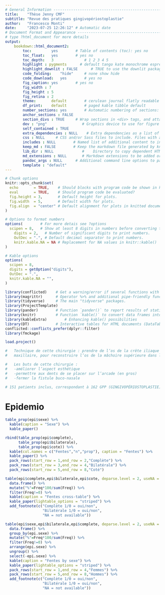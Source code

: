 ```yaml
---
# General Information --------------------------------------------------------
title:    "Thèse Jenny CMF"
subtitle: "Revue des pratiques gingivopériostoplastie"
author:   "Francesco Monti"
date:     "2023-07-25 12:26:12" # Automatic date
# Document Format and Appearance ---------------------------------------------
# type ?html_document for more details
output:
    bookdown::html_document2: 
        toc:         yes        # Table of contents (toc): yes no
        toc_float:   yes        # yes no
        toc_depth:   3              # 1 2 3 4 5
        highlight : pygments      # default tango kate monochrome espresso pygments...
        highlight_downlit : FALSE      # TRUE to use the downlit package as syntax highlight engine to highlight inline code and R code chunks (including providing hyperlinks to function documentation). The package needs to be installed to use this feature.
        code_folding:    "hide"     # none show hide
        code_download:   yes        # yes no
        fig_caption: yes        # yes no
        fig_width : 7
        fig_height : 5
        fig_retina : 2
        theme:       default        # cerulean journal flatly readable paper sandstone ...
        df_print:    default        # paged kable tibble default
        number_sections: yes        # Automatic numbering of sections: yes no
        anchor_sections : FALSE
        section_divs : TRUE     # Wrap sections in <div> tags, and attach identifiers to the enclosing <div> rather than the header itself.
        dev : "png"                # Graphics device to use for figure output (defaults to png)
        self_contained : TRUE
        extra_dependencies : NULL    # Extra dependencies as a list of the html_dependency class objects typically generated by htmltools:htmlDependency().
        css : NULL     # CSS and/or Sass files to include. Files with an extension of .sass or .scss are compiled to CSS via sass::sass(). Also, if theme is a bslib::bs_theme() object, Sass code may reference the relevant Bootstrap Sass variables, functions, mixins, etc.
        includes : NULL        # Named list of additional content to include within the document (typically created using the includes function)
        keep_md : FALSE        # Keep the markdown file generated by knitting.
        lib_dir : NULL             #    Directory to copy dependent HTML libraries (e.g. jquery, bootstrap, etc.) into. By default this will be the name of the document with _files appended to it.
        md_extensions : NULL       # Markdown extensions to be added or removed from the default definition of R Markdown. See the rmarkdown_format for additional details.
        pandoc_args : NULL      # Additional command line options to pass to pandoc
        template : "default"  
--- 
```


```r
# Chunk options
knitr::opts_chunk$set(
  echo       = TRUE,    # Should blocks with program code be shown in knitted documents?
  eval       = TRUE,    # Should program code be evaluated?
  fig.height = 3,       # Default height for plots.
  fig.width  = 5,       # Default width for plots.
  fig.align  = "center" # Default alignment for plots in knitted documents.
)

# Options to format numbers
options(        # For more detais see ?options
  scipen = 8,   # Show at least 8 digits in numbers before converting to exponential notation.
    digits = 2,   # Number of significant digits to print numbers.
    OutDec = ".", # Default decimal separator to print numbers.
    knitr.kable.NA = NA # Replacement for NA values in knitr::kable()
)

# Kable options
options(
  scipen = 8,
  digits = getOption("digits"),
  OutDec = ".",
  knitr.kable.NA = "",
)


```

```r
library(conflicted)    # Get a warning/error if several functions with the same name exist.
library(magrittr)      # Operator %>% and additional pipe-friendly functions.
library(tidyverse)     # The main "tidyverse" packages.
library(ProjectTemplate)
library(pander)        # Function `pander()` to report results of statistical analysis.
library(knitr)         # Function `kable()` to convert data frames into tables for reports.
library(kableExtra)        # Enhancing kable() possibilities
library(DT)            # Interactive tables for HTML documents (DataTables).
conflicted::conflicts_prefer(dplyr::filter)
library(fmckage)

load.project()
```

```r
#   Technique de cette chirurgie : prendre de l’os de la crête iliaque et le greffer au niveau de l’os alvéolaire du
#   maxillaire, pour reconstruire l’os de la mâchoire supérieure dans les fentes labio palatines

#   Les buts de cette chirurgie : 
#   -améliorer l’aspect esthétique
#   -permettre aux dents de se placer sur l’arcade (en gros)
#   -fermer la fistule buco-nasale 

# 151 patients inclus, correspondant à 162 GPP (GINGIVOPÉRIOSTOPLASTIE) (car 11 patients ont 2 fentes = f. bilaterales)

```

# Epidemio
```r
table_prop(epi$sexe) %>% 
  kable(caption = "Sexe") %>% 
  kable_paper()
```

```r
rbind(table_prop(epi$complete),
      table_prop(epi$bilaterale),
      table_prop(epi$cote)) %>%
  kable(col.names = c("Fentes","n","prop"), caption = "Fentes") %>%
  kable_paper() %>% 
  pack_rows(start_row = 1,end_row = 2,"Complète") %>% 
  pack_rows(start_row = 3,end_row = 4,"Bilatérale") %>% 
  pack_rows(start_row = 5,end_row = 8,"Coté")

table(epi$complete,epi$bilaterale,epi$cote, deparse.level = 2, useNA = "ifany") %>% 
  data.frame() %>%
  mutate("%"=Freq*100/sum(Freq)) %>%
  filter(Freq!=0) %>%
  kable(caption = "Fentes cross-table") %>%
  kable_paper(lightable_options = "striped") %>% 
  add_footnote(c("Complète 1/0 = oui/non",
                 "Bilatérale 1/0 = oui/non",
                 "NA = not available"))

```

```r
table(epi$sexe,epi$bilaterale,epi$complete, deparse.level = 2, useNA = "ifany") %>% 
  data.frame() %>%
  group_by(epi.sexe) %>% 
  mutate("%"=Freq*100/sum(Freq)) %>%
  filter(Freq!=0) %>% 
  arrange(epi.sexe) %>% 
  ungroup() %>% 
  select(-epi.sexe) %>% 
  kable(caption = "Fentes by sexe") %>%
  kable_paper(lightable_options = "striped") %>% 
  pack_rows(start_row = 1,end_row = 4,"Femmes") %>% 
  pack_rows(start_row = 5,end_row = 8,"Hommes") %>%
  add_footnote(c("Complète 1/0 = oui/non",
                 "Bilatérale 1/0 = oui/non",
                 "NA = not available"))
```

